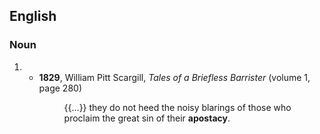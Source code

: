==English==

===Noun===
{{en-noun|~}}

# {{archaic form of|en|apostasy}}
#* '''1829''', William Pitt Scargill, ''Tales of a Briefless Barrister'' (volume 1, page 280)
#*: {{...}} they do not heed the noisy blarings of those who proclaim the great sin of their '''apostacy'''.